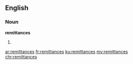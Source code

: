 ==English==

===Noun===
'''remittances'''

# {{plural of|remittance}}

[[ar:remittances]]
[[fr:remittances]]
[[ku:remittances]]
[[my:remittances]]
[[chr:remittances]]